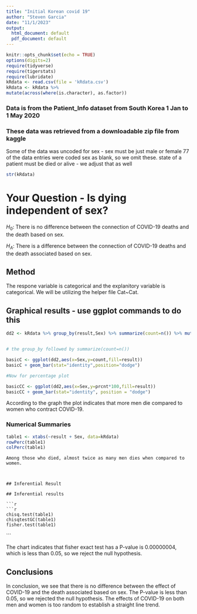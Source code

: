 ```yaml
---
title: "Initial Korean covid 19"
author: "Steven Garcia"
date: "11/1/2023"
output:
  html_document: default
  pdf_document: default
---
```


```r
knitr::opts_chunk$set(echo = TRUE)
options(digits=2)
require(tidyverse)
require(tigerstats)
require(lubridate)
kRdata <- read.csv(file = 'kRdata.csv')
kRdata <- kRdata %>%
mutate(across(where(is.character), as.factor))

```
### Data is from the Patient_Info dataset from South Korea 1 Jan to 1 May 2020
### These data was retrieved from a downloadable zip file from kaggle

Some of the data was uncoded for sex - sex must be just male or female
77 of the data entries were coded sex  as blank, so we omit these.
state of a patient must be died or alive - we adjust that as well 

```r
str(kRdata)
```



  
# Your Question - Is dying independent of sex?

$H_0$: There is no difference between the connection of COVID-19 deaths and the death based on sex. 

$H_A$: There is a difference between the connection of COVID-19 deaths and the death associated based on sex. 

## Method

The respone variable is categorical and the explanitory variable is categorical. We will be utilizing the helper file Cat~Cat. 


## Graphical results - use ggplot commands to do this  


```r
dd2 <- kRdata %>% group_by(result,Sex) %>% summarize(count=n()) %>% mutate(prcnt=count/sum(count))


# the group_by followed by summarize(count=n())

basicC <- ggplot(dd2,aes(x=Sex,y=count,fill=result))
basicC + geom_bar(stat="identity",position="dodge")

#Now for percentage plot

basicCC <- ggplot(dd2,aes(x=Sex,y=prcnt*100,fill=result)) 
basicCC + geom_bar(stat="identity", position = "dodge")
```
  
According to the graph the plot indicates that more men die compared to women who contract COVID-19.
  
### Numerical Summaries  

```r
table1 <- xtabs(~result + Sex, data=kRdata)
rowPerc(table1)
colPerc(table1)
```
```
Among those who died, almost twice as many men dies when compared to women. 
  


## Inferential Result 

## Inferential results 

```r
```r
chisq.test(table1)
chisqtestGC(table1)
fisher.test(table1)
```
```

The chart indicates that fisher exact test has a P-value is 0.00000004, which is less than 0.05, so we reject the null hypothesis. 

## Conclusions

In conclusion, we see that there is no difference between the effect of COVID-19 and the death associated based on sex. The P-value is less than 0.05, so we rejected the null hypothesis. The effects of COVID-19 on both men and women is too random to establish a straight line trend. 